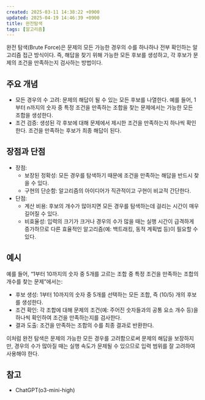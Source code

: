 ```yaml
---
created: 2025-03-11 14:38:22 +0900
updated: 2025-04-19 14:46:39 +0900
title: 완전탐색
tags: [알고리즘]
---
```


완전 탐색(Brute Force)은 문제의 모든 가능한 경우의 수를 하나하나 전부 확인하는 알고리즘 접근 방식이다. 즉, 해답을 찾기 위해 가능한 모든 후보를 생성하고, 각 후보가 문제의 조건을 만족하는지 검사하는 방법이다.

## 주요 개념

- 모든 경우의 수 고려: 문제의 해답이 될 수 있는 모든 후보를 나열한다. 예를 들어, 1부터 n까지의 숫자 중 특정 조건을 만족하는 조합을 찾는 문제에서는 가능한 모든 조합을 생성한다.
- 조건 검증: 생성된 각 후보에 대해 문제에서 제시한 조건을 만족하는지 하나씩 확인한다. 조건을 만족하는 후보가 최종 해답이 된다.

## 장점과 단점

- 장점:
	- 보장된 정확성: 모든 경우를 탐색하기 때문에 조건을 만족하는 해답을 반드시 찾을 수 있다.
	- 구현의 단순함: 알고리즘의 아이디어가 직관적이고 구현이 비교적 간단한다.
- 단점:
	- 계산 비용: 후보의 개수가 많아지면 모든 경우를 탐색하는데 걸리는 시간이 매우 길어질 수 있다.
	- 비효율성: 입력의 크기가 크거나 경우의 수가 많을 때는 실행 시간이 급격하게 증가하므로 다른 효율적인 알고리즘(예: 백트래킹, 동적 계획법 등)이 필요할 수 있다.

## 예시

예를 들어, “1부터 10까지의 숫자 중 5개를 고르는 조합 중 특정 조건을 만족하는 조합의 개수를 찾는 문제”에서는:

- 후보 생성: 1부터 10까지의 숫자 중 5개를 선택하는 모든 조합, 즉 (10/5) 개의 후보를 생성한다.
- 조건 확인: 각 조합에 대해 문제의 조건(예: 주어진 숫자들과의 공통 요소 개수 등)을 하나씩 확인하여 조건을 만족하는지를 검사한다.
- 결과 도출: 조건을 만족하는 조합의 수를 최종 결과로 반환한다.

이처럼 완전 탐색은 문제의 가능한 모든 경우를 고려함으로써 문제의 해답을 보장하지만, 경우의 수가 많아질 때는 실행 속도가 문제될 수 있으므로 입력 범위를 잘 고려하여 사용해야 한다.

## 참고

- ChatGPT(o3-mini-high)
